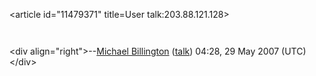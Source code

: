 <article id="11479371" title=User talk:203.88.121.128>
	<talkpage id="11479371" title="User talk:203.88.121.128">
{{openproxy}}
&lt;div align=&quot;right&quot;&gt;--[[User:MichaelBillington|Michael Billington]] ([[User talk:MichaelBillington|talk]]) 04:28, 29 May 2007 (UTC)&lt;/div&gt;
	</talkpage>
</article>